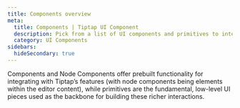 ```yaml
---
title: Components overview
meta:
  title: Components | Tiptap UI Component
  description: Pick from a list of UI components and primitives to integrate into your Tiptap editor. More in the docs.
  category: UI Components
sidebars:
  hideSecondary: true
---
```


Components and Node Components offer prebuilt functionality for integrating with Tiptap’s features (with node components being elements within the editor content),
while primitives are the fundamental, low-level UI pieces used as the backbone for building these richer interactions.


<UIComponents path="content/ui-components" />
